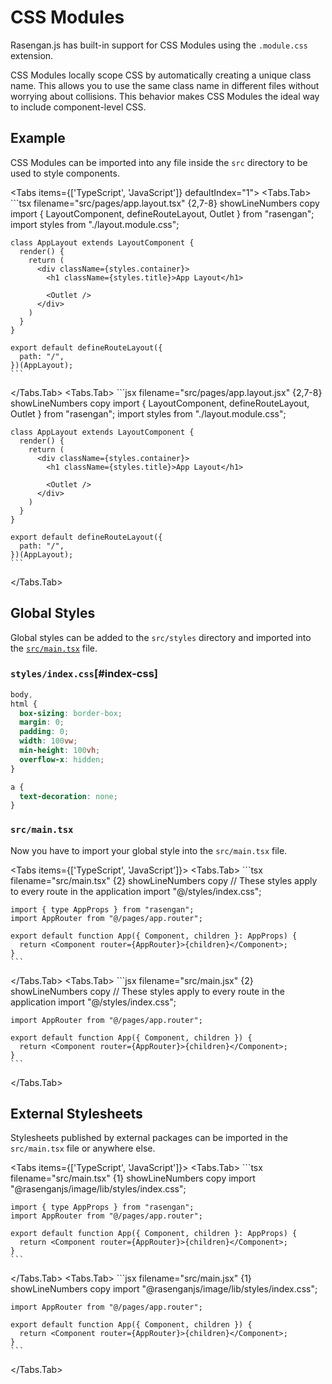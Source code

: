 
# CSS Modules

Rasengan.js has built-in support for CSS Modules using the `.module.css` extension.

CSS Modules locally scope CSS by automatically creating a unique class name. 
This allows you to use the same class name in different files without worrying about collisions. 
This behavior makes CSS Modules the ideal way to include component-level CSS.

## Example

CSS Modules can be imported into any file inside the `src` directory to be used to style components.

<Tabs items={['TypeScript', 'JavaScript']} defaultIndex="1">
  <Tabs.Tab>
    ```tsx filename="src/pages/app.layout.tsx" {2,7-8} showLineNumbers copy
    import { LayoutComponent, defineRouteLayout, Outlet } from "rasengan";
    import styles from "./layout.module.css";

    class AppLayout extends LayoutComponent {
      render() {
        return (
          <div className={styles.container}>
            <h1 className={styles.title}>App Layout</h1>

            <Outlet />
          </div>
        )
      }
    }

    export default defineRouteLayout({
      path: "/",
    })(AppLayout);
    ```
  </Tabs.Tab>
  <Tabs.Tab>
    ```jsx filename="src/pages/app.layout.jsx" {2,7-8} showLineNumbers copy
    import { LayoutComponent, defineRouteLayout, Outlet } from "rasengan";
    import styles from "./layout.module.css";

    class AppLayout extends LayoutComponent {
      render() {
        return (
          <div className={styles.container}>
            <h1 className={styles.title}>App Layout</h1>

            <Outlet />
          </div>
        )
      }
    }

    export default defineRouteLayout({
      path: "/",
    })(AppLayout);
    ```
  </Tabs.Tab>
</Tabs>

## Global Styles

Global styles can be added to the `src/styles` directory and imported into the [`src/main.tsx`](/docs/api-reference/file-conventions/main) file.

### `styles/index.css`[#index-css]

```css filename="src/styles/index.css" showLineNumbers copy
body,
html {
  box-sizing: border-box;
  margin: 0;
  padding: 0;
  width: 100vw;
  min-height: 100vh;
  overflow-x: hidden;
}

a {
  text-decoration: none;
}
```

### `src/main.tsx`

Now you have to import your global style into the `src/main.tsx` file.

<Tabs items={['TypeScript', 'JavaScript']}>
  <Tabs.Tab>
    ```tsx filename="src/main.tsx" {2} showLineNumbers copy
    // These styles apply to every route in the application
    import "@/styles/index.css";

    import { type AppProps } from "rasengan";
    import AppRouter from "@/pages/app.router";

    export default function App({ Component, children }: AppProps) {
      return <Component router={AppRouter}>{children}</Component>;
    }
    ```
  </Tabs.Tab>
  <Tabs.Tab>
    ```jsx filename="src/main.jsx" {2} showLineNumbers copy
    // These styles apply to every route in the application
    import "@/styles/index.css";

    import AppRouter from "@/pages/app.router";

    export default function App({ Component, children }) {
      return <Component router={AppRouter}>{children}</Component>;
    }
    ```
  </Tabs.Tab>
</Tabs>

## External Stylesheets

Stylesheets published by external packages can be imported in the `src/main.tsx` file or anywhere else.

<Tabs items={['TypeScript', 'JavaScript']}>
  <Tabs.Tab>
    ```tsx filename="src/main.tsx" {1} showLineNumbers copy
    import "@rasenganjs/image/lib/styles/index.css";

    import { type AppProps } from "rasengan";
    import AppRouter from "@/pages/app.router";

    export default function App({ Component, children }: AppProps) {
      return <Component router={AppRouter}>{children}</Component>;
    }
    ```
  </Tabs.Tab>
  <Tabs.Tab>
    ```jsx filename="src/main.jsx" {1} showLineNumbers copy
    import "@rasenganjs/image/lib/styles/index.css";

    import AppRouter from "@/pages/app.router";

    export default function App({ Component, children }) {
      return <Component router={AppRouter}>{children}</Component>;
    }
    ```
  </Tabs.Tab>
</Tabs>